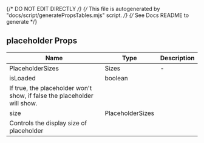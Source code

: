 
{/* DO NOT EDIT DIRECTLY */}
{/* This file is autogenerated by "docs/script/generatePropsTables.mjs" script. */}
{/* See Docs README to generate */}


## placeholder Props

| Name | Type | Description |
| ---- | ---- | ----------- |
| PlaceholderSizes | Sizes | - |
| isLoaded | boolean | 
If true, the placeholder won't show, if false the placeholder will show. |
| size | PlaceholderSizes | 
Controls the display size of placeholder |
